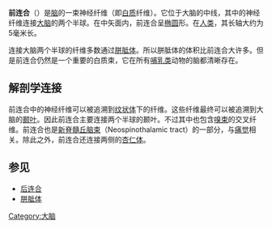 {{Infobox brain
| Name            = 前连合 
| Latin           = commissura anterior
| Image           = Gray744.png
| Caption         = 通过前连合的额状剖面 ("anterior commissure"即前连合的标注位于左侧，从下往上数第三个)
| Image2          = Gray1180.png 
| Caption2        = 失切面，前连合(Anterior Commissure)的标注位于上方
| IsPartOf        =
| Components      =
| Artery          =
| Vein            =
<!--
| GraySubject     = 189 
| GrayPage        = 840 
| BrainInfoType   = hier 
| BrainInfoNumber = 187 
| NeuroLex        = Anterior Commissure
| NeuroLexID      = birnlex_1557 
| DorlandsPre     = c_49 
| DorlandsSuf     = 12251560  
-->
}}
'''前连合'''（{{lang-en|Anterior commissure}}）是[[脑|脑]]的一束神经纤维（即[[白质|白质]]纤维）。它位于大脑的中线，其中的神经纤维连接[[大脑|大脑]]的两个半球。在中矢面内，前连合呈[[椭圆|椭圆]]形。在[[人类|人类]]，其长轴大约为5毫米长。

连接大脑两个半球的纤维多数通过[[胼胝体|胼胝体]]。所以胼胝体的体积比前连合大许多。但是前连合仍然是一个重要的白质束，它在所有[[哺乳类|哺乳类]]动物的脑都清晰存在。

==解剖学连接==
前连合中的神经纤维可以被追溯到[[纹状体|纹状体]]下的纤维。这些纤维最终可以被追溯到大脑的[[颞叶|颞叶]]。因此前连合主要连接两个半球的颞叶。不过其中也包含[[嗅束|嗅束]]的交叉纤维。前连合也是[[新脊髓丘脑束|新脊髓丘脑束]]（Neospinothalamic tract）的一部分，与[[痛觉|痛觉]]相关。除此之外，前连合还连接两侧的[[杏仁体|杏仁体]]。

==参见==
*[[后连合|后连合]]
*[[胼胝体|胼胝体]]

{{连合纤维与隔}}

[[Category:大脑|Category:大脑]]